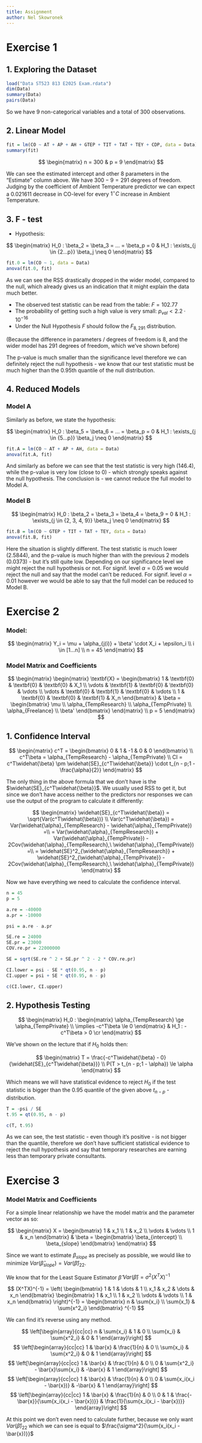 ```yaml
---
title: Assignment
author: Nel Skowronek
---
```


# Exercise 1

## 1. Exploring the Dataset

```r
load("Data ST523 813 E2025 Exam.rdata")
dim(Data)
summary(Data)
pairs(Data)
```

So we have 9 non-categorical variables and a total of 300 observations.

## 2. Linear Model

```r
fit = lm(CO ~ AT + AP + AH + GTEP + TIT + TAT + TEY + CDP, data = Data)
summary(fit)
```

$$
\begin{matrix}
    n = 300 & p = 9
\end{matrix}
$$

We can see the estimated intercept and other 8 parameters in the 
"Estimate" column above. We have $300 - 9 = 291$ degrees of freedom. \newline
Judging by the coefficient of Ambient Temperature predictor we can 
expect a $0.021611$ decrease in CO-level for every $1^\circ C$ 
increase in Ambient Temperature.

## 3. F - test

- Hypothesis:

$$
\begin{matrix}
    H_0 : \beta_2 = \beta_3 = ... = \beta_p = 0 & H_1 : \exists_{j \in {2...p}} \beta_j \neq 0
\end{matrix}
$$

```r
fit.0 = lm(CO ~ 1, data = Data)
anova(fit.0, fit)
```

As we can see the RSS drastically dropped in the wider model, compared 
to the null, which already gives us an indication that it might explain 
the data much better. \newline

- The observed test statistic can be read from the table: $F = 102.77$
- The probability of getting such a high value is very small: $p_{val} < 2.2 \cdot 10^{-16}$
- Under the Null Hypothesis $F$ should follow the $F_{8, 291}$ distribution.

(Because the difference in parameters / degrees of freedom is 8, and the 
wider model has 291 degrees of freedom, which we've shown before) \newline

The p-value is much smaller than the significance level therefore we can 
definitely reject the null hypothesis - we know that our test 
statistic must be much higher than the 0.95th quantile of the 
null distribution.

## 4. Reduced Models

### Model A

Similarly as before, we state the hypothesis:

$$
\begin{matrix}
    H_0 : \beta_5 = \beta_6 = ... = \beta_p = 0 & H_1 : \exists_{j \in {5...p}} \beta_j \neq 0
\end{matrix}
$$

```r
fit.A = lm(CO ~ AT + AP + AH, data = Data)
anova(fit.A, fit)
```

And similarly as before we can see that the test statistic is very high ($146.4$), 
while the p-value is very low (close to $0$) - which strongly speaks against the null 
hypothesis. \newline
The conclusion is - we cannot reduce the full model to Model A.

### Model B

$$
\begin{matrix}
    H_0 : \beta_2 = \beta_3 = \beta_4 = \beta_9 = 0 & H_1 : \exists_{j \in {2, 3, 4, 9}} \beta_j \neq 0
\end{matrix}
$$

```r
fit.B = lm(CO ~ GTEP + TIT + TAT + TEY, data = Data)
anova(fit.B, fit)
```

Here the situation is slightly different. The test statistic is much lower ($2.5844$), 
and the p-value is much higher than with the previous 2 models ($0.0373$) - but it's 
still quite low. Depending on our significance level we might reject the null 
hypothesis or not. For signif. level $\alpha = 0.05$ we would reject the null and 
say that the model can't be reduced. For signif. level $\alpha = 0.01$ however we 
would be able to say that the full model can be reduced to Model B.

# Exercise 2

### Model:

$$
\begin{matrix}
    Y_i = \mu + \alpha_{j(i)} + \beta' \cdot X_i + \epsilon_i \\
    i \in [1...n] \\
    n = 45 
\end{matrix}
$$

### Model Matrix and Coefficients

$$
\begin{matrix}
    \begin{matrix}
        \textbf{X} = 
            \begin{bmatrix}
                1 & \textbf{0} & \textbf{0} & \textbf{0} & X_1 \\
                \vdots & \textbf{1} & \textbf{0} & \textbf{0} & \vdots \\
                \vdots & \textbf{0} & \textbf{1} & \textbf{0} & \vdots \\
                1 & \textbf{0} & \textbf{0} & \textbf{1} & X_n
            \end{bmatrix}
        & \beta = 
            \begin{bmatrix}
                \mu \\
                \alpha_{TempResearch} \\
                \alpha_{TempPrivate} \\
                \alpha_{Freelance} \\
                \beta'
            \end{bmatrix}
    \end{matrix} \\
    p = 5 
\end{matrix}
$$

## 1. Confidence Interval

$$
\begin{matrix}
    c^T = 
        \begin{bmatrix}
            0 & 1 & -1 & 0 & 0
        \end{bmatrix} \\
    c^T\beta = \alpha_{TempResearch} - \alpha_{TempPrivate} \\
    CI = c^T\widehat{\beta} \pm \widehat{SE}_{c^T\widehat{\beta}} \cdot t_{n - p;1 - \frac{\alpha}{2}}
\end{matrix}
$$

The only thing in the above formula that we don't have is the $\widehat{SE}_{c^T\widehat{\beta}}$. 
We usually used RSS to get it, but since we don't have access neither to the 
predictors nor responses we can use the output of the program to calculate it 
differently:

$$
\begin{matrix}
    \widehat{SE}_{c^T\widehat{\beta}} = \sqrt{Var(c^T\widehat{\beta})} \\
    Var(c^T\widehat{\beta}) = Var(\widehat{\alpha}_{TempResearch} - \widehat{\alpha}_{TempPrivate}) =\\
    = Var(\widehat{\alpha}_{TempResearch}) + Var(\widehat{\alpha}_{TempPrivate}) - 2Cov(\widehat{\alpha}_{TempResearch},\ \widehat{\alpha}_{TempPrivate}) =\\
    = \widehat{SE}^2_{\widehat{\alpha}_{TempResearch}} + \widehat{SE}^2_{\widehat{\alpha}_{TempPrivate}} - 2Cov(\widehat{\alpha}_{TempResearch},\ \widehat{\alpha}_{TempPrivate})
\end{matrix}
$$

Now we have everything we need to calculate the confidence interval.

```r
n = 45
p = 5

a.re = -40000
a.pr = -10000

psi = a.re - a.pr

SE.re = 24000
SE.pr = 23000
COV.re.pr = 22000000

SE = sqrt(SE.re ^ 2 + SE.pr ^ 2 - 2 * COV.re.pr)

CI.lower = psi - SE * qt(0.95, n - p)
CI.upper = psi + SE * qt(0.95, n - p)

c(CI.lower, CI.upper)
```

## 2. Hypothesis Testing

$$
\begin{matrix}
    H_0 : 
        \begin{matrix}
            \alpha_{TempResearch} \ge \alpha_{TempPrivate} \\ 
            \implies -c^T\beta \le 0
        \end{matrix}
    & H_1 : -c^T\beta > 0 \cr
\end{matrix}
$$

We've shown on the lecture that if $H_0$ holds then:

$$
\begin{matrix}
    T = \frac{-c^T\widehat{\beta} - 0}{\widehat{SE}_{c^T\widehat{\beta}}} \\
    P(T > t_{n - p;1 - \alpha}) \le \alpha
\end{matrix}
$$

Which means we will have statistical evidence to reject $H_0$ 
if the test statistic is bigger than the 0.95 quantile of the 
given above $t_{n - p}$ - distribution.

```r
T = -psi / SE
t.95 = qt(0.95, n - p)

c(T, t.95)
```

As we can see, the test statistic - even though it's positive - 
is not bigger than the quantile, therefore we don't have sufficient 
statistical evidence to reject the null hypothesis and say that 
temporary researches are earning less than temporary private 
consultants.

# Exercise 3

### Model Matrix and Coefficients

For a simple linear relationship we have the model matrix and the parameter 
vector as so:

$$
\begin{matrix}
    X = 
        \begin{bmatrix}
            1 & x_1 \\
            1 & x_2 \\
            \vdots & \vdots \\
            1 & x_n
        \end{bmatrix}
    & \beta = 
        \begin{bmatrix}
            \beta_{intercept} \\
            \beta_{slope}
        \end{bmatrix}
\end{matrix}
$$

Since we want to estimate $\beta_{slope}$ as precisely as possible, 
we would like to minimize $Var(\widehat{\beta}_{slope}) = Var(\widehat{\beta})_{22}$. \newline

We know that for the Least Square Estimator $\widehat{\beta}$ 
$Var(\widehat{\beta}) = \sigma^2 (X^TX)^{-1}$

$$
(X^TX)^{-1} = \left(
    \begin{bmatrix}
        1 & 1 & \dots & 1 \\
        x_1 & x_2 & \dots & x_n
    \end{bmatrix}
    \begin{bmatrix}
        1 & x_1 \\
        1 & x_2 \\
        \vdots & \vdots \\
        1 & x_n
    \end{bmatrix}
    \right)^{-1}
    =
    \begin{bmatrix}
        n & \sum{x_i} \\
        \sum{x_1} & \sum{x^2_i}
    \end{bmatrix}
    ^{-1}
$$

We can find it's reverse using any method.

$$
\left[\begin{array}{cc|cc}
    n & \sum{x_i} & 1 & 0 \\
    \sum{x_i} & \sum{x^2_i} & 0 & 1
\end{array}\right]
$$
$$
\left[\begin{array}{cc|cc}
    1 & \bar{x} & \frac{1}{n} & 0 \\
    \sum{x_i} & \sum{x^2_i} & 0 & 1
\end{array}\right]
$$
$$
\left[\begin{array}{cc|cc}
    1 & \bar{x} & \frac{1}{n} & 0 \\
    0 & \sum{x^2_i} - \bar{x}\sum{x_i} & -\bar{x} & 1
\end{array}\right]
$$
$$
\left[\begin{array}{cc|cc}
    1 & \bar{x} & \frac{1}{n} & 0 \\
    0 & \sum{x_i(x_i - \bar{x})} & -\bar{x} & 1
\end{array}\right]
$$
$$
\left[\begin{array}{cc|cc}
    1 & \bar{x} & \frac{1}{n} & 0 \\
    0 & 1 & \frac{-\bar{x}}{\sum{x_i(x_i - \bar{x})}} & \frac{1}{\sum{x_i(x_i - \bar{x})}}
\end{array}\right]
$$

At this point we don't even need to calculate further, because we only want 
$Var(\widehat{\beta})_{22}$ which we can see is equal to 
$\frac{\sigma^2}{\sum{x_i(x_i - \bar{x})}}$
